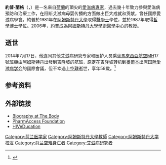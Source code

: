 {{noteTA
|1=zh-cn:艾滋病; zh-hk:愛滋病; zh-sg:爱滋病; zh-tw:愛滋病;
}}
{{Infobox person
| name        = 約普·蘭格
| image       = Joep Lange.jpg
| alt         =
| caption     =
| birth_name  = Joseph Marie Albert Lange
| birth_date  = {{Birth date|1954|9|25|df=yes}}
| birth_place = {{NLD}}[[兰德赫拉夫|兰德赫拉夫]]
| death_date  = {{Death date and age|2014|7|17|1954|9|25|df=yes}}
| death_place = {{UKR}}[[顿涅茨克州|顿涅茨克州]][[多列士|多列士]]
| death_cause = [[空难|空难]]（[[馬來西亞航空17號班機空難|馬來西亞航空17號班機空難]]）
| nationality = {{NLD}}
| other_names =
| occupation  = 醫療研究人員
| alma_mater  = {{flagicon|NLD}} [[阿姆斯特丹大学|阿姆斯特丹大学]]
| employer    = 
| known_for   = 前[[國際愛滋病學會|國際愛滋病學會]]主席
}}

'''約普·蘭格'''（{{Lang-nl|Joep Lange}}，{{bd|1954年|9月25日|2014年|7月17日|catIdx=Lange}}）是一名來自[[荷蘭|荷蘭]]的頂尖的[[愛滋病|愛滋病]][[專家|專家]]，過去幾十年致力參與愛滋病預防和治療工作，在阻断艾滋病母婴传播的方面做出巨大成就和贡献，曾任國際愛滋病學會。約普於1981年在[[阿姆斯特丹大學|阿姆斯特丹大學]]取得[[醫學士|醫學士]]學位，並於1987年取得[[哲學博士|哲學博士]]學位。2006年，約普成為[[阿姆斯特丹大學|阿姆斯特丹大學]][[學術醫學中心|學術醫學中心]]的教授。

== 逝世 ==
{{seealso|马来西亚航空17号班机空难}}
2014年7月17日，他连同其他艾滋病研究专家和医护人员乘坐[[馬來西亞航空|馬來西亞航空]]MH17號班機由[[阿姆斯特丹|阿姆斯特丹]]出發到[[吉隆坡|吉隆坡]]的航班，原定在[[吉隆坡|吉隆坡]]转机到[[墨爾本|墨爾本]]出席[[国际愛滋病学会|国际愛滋病学会]]的國際會議，但不幸遇上[[马来西亚航空17号班机空难|空難]]逝世，享年59歲。<ref>{{Cite web |url=http://hk.apple.nextmedia.com/realtime/news/20140718/52706255 |title=【擊落馬航】過百愛滋病專家橫死 愛滋病基金會感難過 |accessdate=2014-07-18 |archive-date=2014-07-20 |archive-url=https://web.archive.org/web/20140720225712/http://hk.apple.nextmedia.com/realtime/news/20140718/52706255 |dead-url=no }}</ref>

==参考资料==
{{reflist}}

==外部链接==
*[https://web.archive.org/web/20090107210202/http://www.thebody.com/confs/lipo99/lange/lange.html Biography at The Body]
*[http://www.pharmaccess.org/ PharmAccess Foundation] {{Wayback|url=http://www.pharmaccess.org/ |date=20161028155458 }}
*[https://web.archive.org/web/20170517173110/http://hiveducation.eu/ HIVeDucation]

{{Authority control}}

{{DEFAULTSORT:Lange, Joep}}
[[Category:荷兰医学家|Category:荷兰医学家]]
[[Category:阿姆斯特丹大學教師|Category:阿姆斯特丹大學教師]]
[[Category:阿姆斯特丹大学校友|Category:阿姆斯特丹大学校友]]
[[Category:荷兰空难身亡者|Category:荷兰空难身亡者]]
[[Category:艾滋病研究者|Category:艾滋病研究者]]